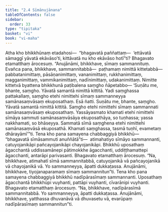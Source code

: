 ```yaml
---
title: "2.4 Sīmānujānana"
tableOfContents: false
sidebar:
  order: 33
type: "tipitaka"
basket: "vi"
book: "vi-maha"
---
```



<DynamicBreadcrumb />

<Division number="138" book="vi-maha">

<Paragraph number="591" book="vi-maha">
Atha kho bhikkhūnaṃ etadahosi—  “bhagavatā paññattaṃ—  ‘ettāvatā sāmaggī yāvatā ekāvāso’ti, kittāvatā nu kho ekāvāso hotī”ti? Bhagavato etamatthaṃ ārocesuṃ. “Anujānāmi, bhikkhave, sīmaṃ sammannituṃ. Evañca pana, bhikkhave, sammannitabbā—  paṭhamaṃ nimittā kittetabbā—  pabbatanimittaṃ, pāsāṇanimittaṃ, vananimittaṃ, rukkhanimittaṃ, magganimittaṃ, vammikanimittaṃ, nadīnimittaṃ, udakanimittaṃ. Nimitte kittetvā byattena bhikkhunā paṭibalena saṃgho ñāpetabbo—
</Paragraph>

</Division>
<Division number="139" book="vi-maha">

<Paragraph number="592" book="vi-maha">
‘Suṇātu me, bhante, saṃgho. Yāvatā samantā nimittā kittitā. Yadi saṃghassa pattakallaṃ, saṃgho etehi nimittehi sīmaṃ sammanneyya samānasaṃvāsaṃ ekuposathaṃ. Esā ñatti.
</Paragraph>

<Paragraph number="593" book="vi-maha">
Suṇātu me, bhante, saṃgho. Yāvatā samantā nimittā kittitā. Saṃgho etehi nimittehi sīmaṃ sammannati samānasaṃvāsaṃ ekuposathaṃ. Yassāyasmato khamati etehi nimittehi sīmāya sammuti samānasaṃvāsāya ekuposathāya, so tuṇhassa; yassa nakkhamati, so bhāseyya. Sammatā sīmā saṃghena etehi nimittehi samānasaṃvāsā ekuposathā. Khamati saṃghassa, tasmā tuṇhī, evametaṃ dhārayāmī’”ti.
</Paragraph>

</Division>
<Division number="140" book="vi-maha">

<Paragraph number="594" book="vi-maha">
Tena kho pana samayena chabbaggiyā bhikkhū—  “bhagavatā sīmāsammuti anuññātā”ti—  atimahatiyo sīmāyo sammannanti, catuyojanikāpi pañcayojanikāpi chayojanikāpi. Bhikkhū uposathaṃ āgacchantā uddissamānepi pātimokkhe āgacchanti, uddiṭṭhamattepi āgacchanti, antarāpi parivasanti. Bhagavato etamatthaṃ ārocesuṃ. “Na, bhikkhave, atimahatī sīmā sammannitabbā, catuyojanikā vā pañcayojanikā vā chayojanikā vā. Yo sammanneyya, āpatti dukkaṭassa. Anujānāmi, bhikkhave, tiyojanaparamaṃ sīmaṃ sammannitun”ti.
</Paragraph>

<Paragraph number="595" book="vi-maha">
Tena kho pana samayena chabbaggiyā bhikkhū nadīpārasīmaṃ sammannanti. Uposathaṃ āgacchantā bhikkhūpi vuyhanti, pattāpi vuyhanti, cīvarānipi vuyhanti. Bhagavato etamatthaṃ ārocesuṃ. “Na, bhikkhave, nadīpārasīmā sammannitabbā. Yo sammanneyya, āpatti dukkaṭassa. Anujānāmi, bhikkhave, yatthassa dhuvanāvā vā dhuvasetu vā, evarūpaṃ nadīpārasīmaṃ sammannitun”ti.
</Paragraph>
</Division>